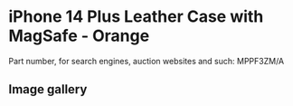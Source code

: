 
# iPhone 14 Plus Leather Case with MagSafe - Orange

Part number, for search engines, auction websites and such: MPPF3ZM/A

## Image gallery

<div style={{ width: '100%', maxWidth: '768px' }}>
<GalleryComponent
    images={[
      {
        original: "/everysource/MPPF3.webp",
        thumbnail: "/everypreview/MPPF3.webp",
      },
      {
        original: "/everysource/MPPF3_AV1.webp",
        thumbnail: "/everypreview/MPPF3_AV1.webp",
      },
      {
        original: "/everysource/MPPF3_AV2.webp",
        thumbnail: "/everypreview/MPPF3_AV2.webp",
      },
      {
        original: "/everysource/MPPF3_AV3.webp",
        thumbnail: "/everypreview/MPPF3_AV3.webp",
      },
      {
        original: "/everysource/MPPF3_AV4.webp",
        thumbnail: "/everypreview/MPPF3_AV4.webp",
      },
      {
        original: "/everysource/MPPF3_AV5.webp",
        thumbnail: "/everypreview/MPPF3_AV5.webp",
      }
    ]}
  />
</div>